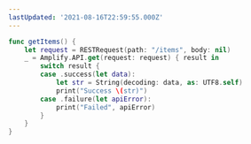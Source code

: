 ```yaml
---
lastUpdated: '2021-08-16T22:59:55.000Z'
---
```

```swift
func getItems() {
    let request = RESTRequest(path: "/items", body: nil)
    _ = Amplify.API.get(request: request) { result in
        switch result {
        case .success(let data):
            let str = String(decoding: data, as: UTF8.self)
            print("Success \(str)")
        case .failure(let apiError):
            print("Failed", apiError)
        }
    }
}
```
